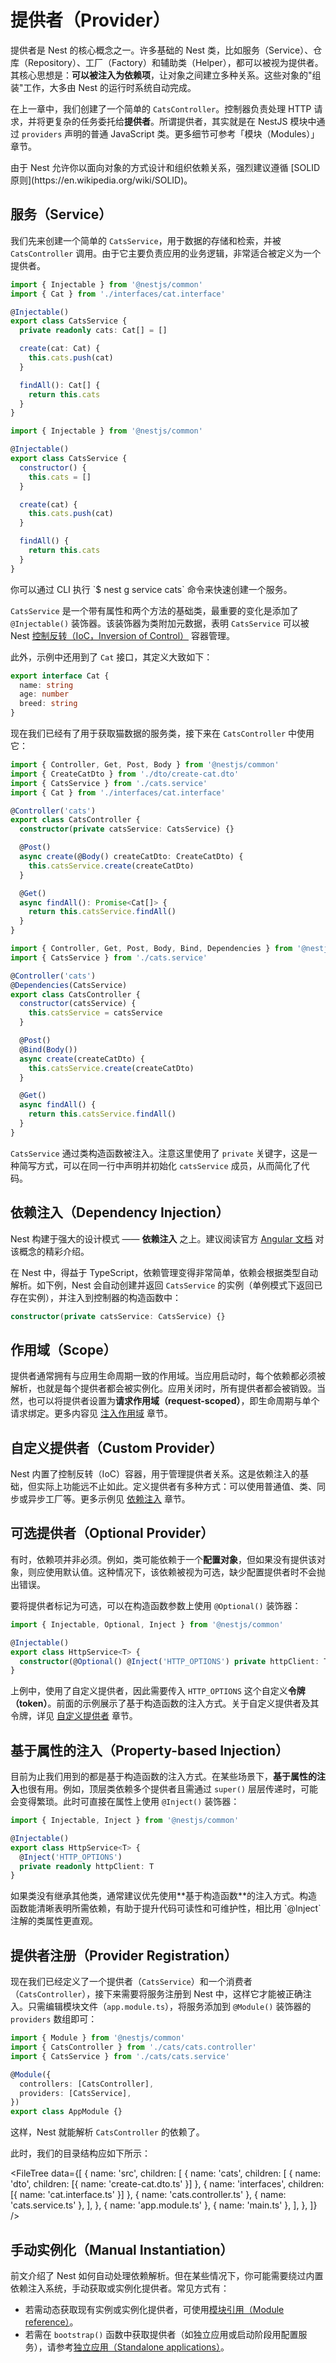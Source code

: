 # 提供者（Provider）

提供者是 Nest 的核心概念之一。许多基础的 Nest 类，比如服务（Service）、仓库（Repository）、工厂（Factory）和辅助类（Helper），都可以被视为提供者。其核心思想是：**可以被注入为依赖项**，让对象之间建立多种关系。这些对象的"组装"工作，大多由 Nest 的运行时系统自动完成。

<DocImage src="/assets/Components_1.png" alt="Components" />

在上一章中，我们创建了一个简单的 `CatsController`。控制器负责处理 HTTP 请求，并将更复杂的任务委托给**提供者**。所谓提供者，其实就是在 NestJS 模块中通过 `providers` 声明的普通 JavaScript 类。更多细节可参考「模块（Modules）」章节。

<CalloutInfo>
  由于 Nest 允许你以面向对象的方式设计和组织依赖关系，强烈建议遵循 [SOLID
  原则](https://en.wikipedia.org/wiki/SOLID)。
</CalloutInfo>

## 服务（Service）

我们先来创建一个简单的 `CatsService`，用于数据的存储和检索，并被 `CatsController` 调用。由于它主要负责应用的业务逻辑，非常适合被定义为一个提供者。

```ts filename='cats.service.ts'
import { Injectable } from '@nestjs/common'
import { Cat } from './interfaces/cat.interface'

@Injectable()
export class CatsService {
  private readonly cats: Cat[] = []

  create(cat: Cat) {
    this.cats.push(cat)
  }

  findAll(): Cat[] {
    return this.cats
  }
}
```

```js hideInDoc filename='cats.service.js'
import { Injectable } from '@nestjs/common'

@Injectable()
export class CatsService {
  constructor() {
    this.cats = []
  }

  create(cat) {
    this.cats.push(cat)
  }

  findAll() {
    return this.cats
  }
}
```

<CalloutInfo>
  <p>你可以通过 CLI 执行 `$ nest g service cats` 命令来快速创建一个服务。</p>
</CalloutInfo>

`CatsService` 是一个带有属性和两个方法的基础类，最重要的变化是添加了 `@Injectable()` 装饰器。该装饰器为类附加元数据，表明 `CatsService` 可以被 Nest [控制反转（IoC，Inversion of Control）](https://en.wikipedia.org/wiki/Inversion_of_control) 容器管理。

此外，示例中还用到了 `Cat` 接口，其定义大致如下：

```ts filename='interfaces/cat.interface.ts'
export interface Cat {
  name: string
  age: number
  breed: string
}
```

现在我们已经有了用于获取猫数据的服务类，接下来在 `CatsController` 中使用它：

```ts filename='cats.controller.ts'
import { Controller, Get, Post, Body } from '@nestjs/common'
import { CreateCatDto } from './dto/create-cat.dto'
import { CatsService } from './cats.service'
import { Cat } from './interfaces/cat.interface'

@Controller('cats')
export class CatsController {
  constructor(private catsService: CatsService) {}

  @Post()
  async create(@Body() createCatDto: CreateCatDto) {
    this.catsService.create(createCatDto)
  }

  @Get()
  async findAll(): Promise<Cat[]> {
    return this.catsService.findAll()
  }
}
```

```js hideInDoc filename='cats.controller.js'
import { Controller, Get, Post, Body, Bind, Dependencies } from '@nestjs/common'
import { CatsService } from './cats.service'

@Controller('cats')
@Dependencies(CatsService)
export class CatsController {
  constructor(catsService) {
    this.catsService = catsService
  }

  @Post()
  @Bind(Body())
  async create(createCatDto) {
    this.catsService.create(createCatDto)
  }

  @Get()
  async findAll() {
    return this.catsService.findAll()
  }
}
```

`CatsService` 通过类构造函数被注入。注意这里使用了 `private` 关键字，这是一种简写方式，可以在同一行中声明并初始化 `catsService` 成员，从而简化了代码。

## 依赖注入（Dependency Injection）

Nest 构建于强大的设计模式 —— **依赖注入** 之上。建议阅读官方 [Angular 文档](https://angular.dev/guide/di) 对该概念的精彩介绍。

在 Nest 中，得益于 TypeScript，依赖管理变得非常简单，依赖会根据类型自动解析。如下例，Nest 会自动创建并返回 `CatsService` 的实例（单例模式下返回已存在实例），并注入到控制器的构造函数中：

```ts
constructor(private catsService: CatsService) {}
```

## 作用域（Scope）

提供者通常拥有与应用生命周期一致的作用域。当应用启动时，每个依赖都必须被解析，也就是每个提供者都会被实例化。应用关闭时，所有提供者都会被销毁。当然，也可以将提供者设置为**请求作用域（request-scoped）**，即生命周期与单个请求绑定。更多内容见 [注入作用域](/fundamentals/injection-scopes) 章节。

## 自定义提供者（Custom Provider）

Nest 内置了控制反转（IoC）容器，用于管理提供者关系。这是依赖注入的基础，但实际上功能远不止如此。定义提供者有多种方式：可以使用普通值、类、同步或异步工厂等。更多示例见 [依赖注入](/fundamentals/dependency-injection) 章节。

## 可选提供者（Optional Provider）

有时，依赖项并非必须。例如，类可能依赖于一个**配置对象**，但如果没有提供该对象，则应使用默认值。这种情况下，该依赖被视为可选，缺少配置提供者时不会抛出错误。

要将提供者标记为可选，可以在构造函数参数上使用 `@Optional()` 装饰器：

```ts
import { Injectable, Optional, Inject } from '@nestjs/common'

@Injectable()
export class HttpService<T> {
  constructor(@Optional() @Inject('HTTP_OPTIONS') private httpClient: T) {}
}
```

上例中，使用了自定义提供者，因此需要传入 `HTTP_OPTIONS` 这个自定义**令牌（token）**。前面的示例展示了基于构造函数的注入方式。关于自定义提供者及其令牌，详见 [自定义提供者](/fundamentals/custom-providers) 章节。

## 基于属性的注入（Property-based Injection）

目前为止我们用到的都是基于构造函数的注入方式。在某些场景下，**基于属性的注入**也很有用。例如，顶层类依赖多个提供者且需通过 `super()` 层层传递时，可能会变得繁琐。此时可直接在属性上使用 `@Inject()` 装饰器：

```ts
import { Injectable, Inject } from '@nestjs/common'

@Injectable()
export class HttpService<T> {
  @Inject('HTTP_OPTIONS')
  private readonly httpClient: T
}
```

<CalloutInfo type="warning">
  如果类没有继承其他类，通常建议优先使用**基于构造函数**的注入方式。构造函数能清晰表明所需依赖，有助于提升代码可读性和可维护性，相比用
  `@Inject` 注解的类属性更直观。
</CalloutInfo>

## 提供者注册（Provider Registration）

现在我们已经定义了一个提供者（`CatsService`）和一个消费者（`CatsController`），接下来需要将服务注册到 Nest 中，这样它才能被正确注入。只需编辑模块文件（`app.module.ts`），将服务添加到 `@Module()` 装饰器的 `providers` 数组即可：

```ts filename='app.module.ts'
import { Module } from '@nestjs/common'
import { CatsController } from './cats/cats.controller'
import { CatsService } from './cats/cats.service'

@Module({
  controllers: [CatsController],
  providers: [CatsService],
})
export class AppModule {}
```

这样，Nest 就能解析 `CatsController` 的依赖了。

此时，我们的目录结构应如下所示：

<FileTree
  data={[
    {
      name: 'src',
      children: [
        {
          name: 'cats',
          children: [
            { name: 'dto', children: [{ name: 'create-cat.dto.ts' }] },
            { name: 'interfaces', children: [{ name: 'cat.interface.ts' }] },
            { name: 'cats.controller.ts' },
            { name: 'cats.service.ts' },
          ],
        },
        { name: 'app.module.ts' },
        { name: 'main.ts' },
      ],
    },
  ]}
/>

## 手动实例化（Manual Instantiation）

前文介绍了 Nest 如何自动处理依赖解析。但在某些情况下，你可能需要绕过内置依赖注入系统，手动获取或实例化提供者。常见方式有：

- 若需动态获取现有实例或实例化提供者，可使用[模块引用（Module reference）](https://docs.nestjs.com/fundamentals/module-ref)。
- 若需在 `bootstrap()` 函数中获取提供者（如独立应用或启动阶段用配置服务），请参考[独立应用（Standalone applications）](https://docs.nestjs.com/standalone-applications)。
